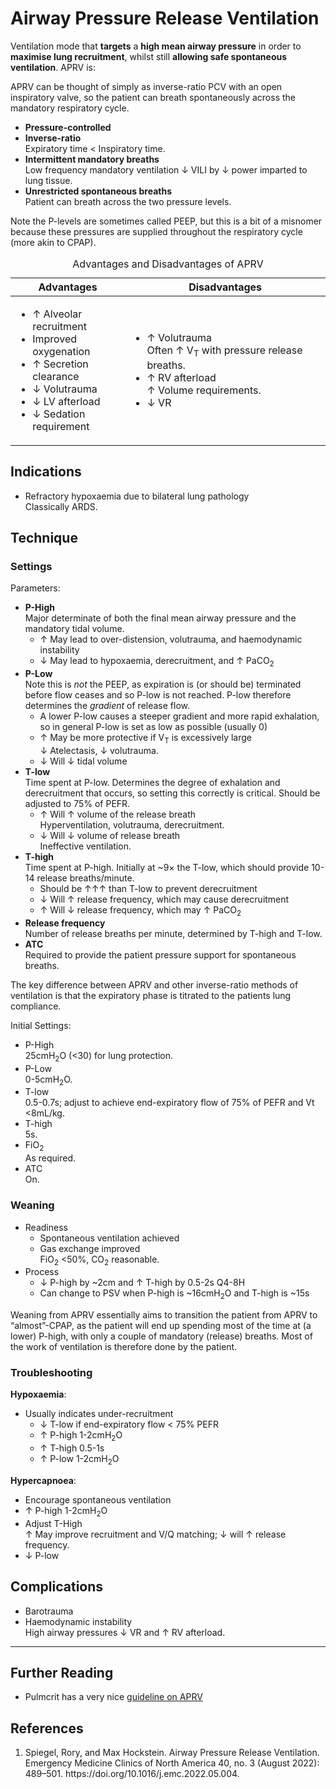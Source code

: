 # Airway Pressure Release Ventilation

Ventilation mode that **targets** a **high mean airway pressure** in order to **maximise lung recruitment**, whilst still **allowing safe spontaneous ventilation**. APRV is:

:::column-margin
APRV can be thought of simply as inverse-ratio PCV with an open inspiratory valve, so the patient can breath spontaneously across the mandatory respiratory cycle.
:::

* **Pressure-controlled**
* **Inverse-ratio**\
Expiratory time < Inspiratory time.
* **Intermittent mandatory breaths**\
Low frequency mandatory ventilation ↓ VILI by ↓ power imparted to lung tissue. 
* **Unrestricted spontaneous breaths**\
Patient can breath across the two pressure levels.

:::column-margin
Note the P-levels are sometimes called PEEP, but this is a bit of a misnomer because these pressures are supplied throughout the respiratory cycle (more akin to CPAP).
:::

: Advantages and Disadvantages of APRV

+--------------------------+---------------------------------------------+
| Advantages               | Disadvantages                               |
+==========================+=============================================+
| * ↑ Alveolar recruitment | * ↑ Volutrauma\                             |
| * Improved oxygenation   | Often ↑ V~T~ with pressure release breaths. |
| * ↑ Secretion clearance  | * ↑ RV afterload\                           |
| * ↓ Volutrauma           | ↑ Volume requirements.                      |
| * ↓ LV afterload         | * ↓ VR                                      |
| * ↓ Sedation requirement |                                             |
+--------------------------+---------------------------------------------+



## Indications

* Refractory hypoxaemia due to bilateral lung pathology\
Classically ARDS.


## Technique

### Settings

Parameters:

* **P-High**\
Major determinate of both the final mean airway pressure and the mandatory tidal volume.
	* ↑ May lead to over-distension, volutrauma, and haemodynamic instability
	* ↓ May lead to hypoxaemia, derecruitment, and ↑ PaCO~2~
* **P-Low**\
Note this is *not* the PEEP, as expiration is (or should be) terminated before flow ceases and so P-low is not reached. P-low therefore determines the *gradient* of release flow.
	* A lower P-low causes a steeper gradient and more rapid exhalation, so in general P-low is set as low as possible (usually 0)
	* ↑ May be more protective if V~T~ is excessively large\
	↓ Atelectasis, ↓ volutrauma.
	* ↓ Will ↓ tidal volume
* **T-low**\
Time spent at P-low. Determines the degree of exhalation and derecruitment that occurs, so setting this correctly is critical. Should be adjusted to 75% of PEFR.
	* ↑ Will ↑ volume of the release breath\
	Hyperventilation, volutrauma, derecruitment.
	* ↓ Will ↓ volume of release breath\
	Ineffective ventilation.
* **T-high**\
Time spent at P-high. Initially at ~9× the T-low, which should provide 10-14 release breaths/minute.
	* Should be ↑↑↑ than T-low to prevent derecruitment
	* ↓ Will ↑ release frequency, which may cause derecruitment
	* ↑ Will ↓ release frequency, which may ↑ PaCO~2~
* **Release frequency**\
Number of release breaths per minute, determined by T-high and T-low.
* **ATC**\
Required to provide the patient pressure support for spontaneous breaths.

:::column-margin
The key difference between APRV and other inverse-ratio methods of ventilation is that the expiratory phase is titrated to the patients lung compliance.
:::

Initial Settings:

* P-High\
25cmH~2~O (<30) for lung protection.
* P-Low\
0-5cmH~2~O.
* T-low\
0.5-0.7s; adjust to achieve end-expiratory flow of 75% of PEFR and Vt <8mL/kg.
* T-high\
5s.
* FiO~2~\
As required.
* ATC\
On.


### Weaning

* Readiness
	* Spontaneous ventilation achieved
	* Gas exchange improved\
	FiO~2~ <50%, CO~2~ reasonable.
* Process
	* ↓ P-high by ~2cm and ↑ T-high by 0.5-2s Q4-8H\
	* Can change to PSV when P-high is \~16cmH~2~O and T-high is ~15s


:::column-margin
Weaning from APRV essentially aims to transition the patient from APRV to "almost"-CPAP, as the patient will end up spending most of the time at (a lower) P-high, with only a couple of mandatory (release) breaths. Most of the work of ventilation is therefore done by the patient.
:::


### Troubleshooting

**Hypoxaemia**:

* Usually indicates under-recruitment
	* ↓ T-low if end-expiratory flow < 75% PEFR
	* ↑ P-high 1-2cmH~2~O
	* ↑ T-high 0.5-1s
	* ↑ P-low 1-2cmH~2~O

**Hypercapnoea**:

* Encourage spontaneous ventilation
* ↑ P-high 1-2cmH~2~O
* Adjust T-High\
↑ May improve recruitment and V/Q matching; ↓ will ↑ release frequency.
* ↓ P-low


## Complications

* Barotrauma
* Haemodynamic instability\
High airway pressures ↓ VR and ↑ RV afterload.


---

## Further Reading

* Pulmcrit has a very nice [guideline on APRV](https://emcrit.org/squirt/aprv/)

## References

1. Spiegel, Rory, and Max Hockstein. Airway Pressure Release Ventilation. Emergency Medicine Clinics of North America 40, no. 3 (August 2022): 489–501. https://doi.org/10.1016/j.emc.2022.05.004.
